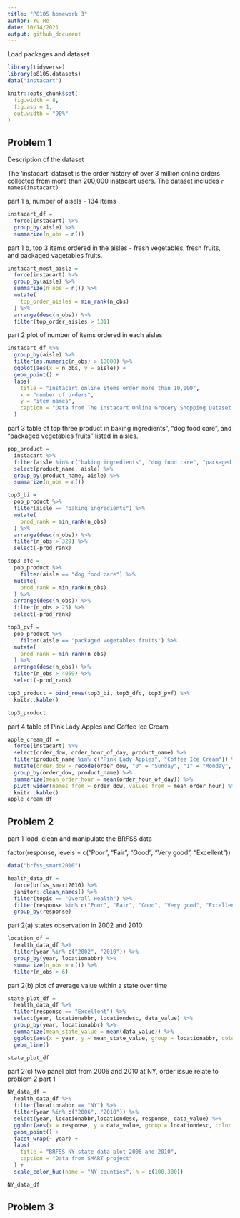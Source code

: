 ```yaml
---
title: "P8105 homework 3"
author: Yu He
date: 10/14/2021
output: github_document
---
```


Load packages and dataset
```r
library(tidyverse)
library(p8105.datasets)
data("instacart")

knitr::opts_chunk$set(
  fig.width = 8,
  fig.asp = 1,
  out.width = "90%"
)
```

## Problem 1
Description of the dataset

The 'instacart' dataset is the order history of over 3 million online orders collected from more than 200,000 instacart users. The dataset includes `r names(instacart)`



part 1 a, number of aisels - 134 items

```r
instacart_df =
  force(instacart) %>% 
  group_by(aisle) %>% 
  summarize(n_obs = n())
```

part 1 b, top 3 items ordered in the aisles - fresh vegetables, fresh fruits, and packaged vagetables fruits.

```r
instacart_most_aisle =
  force(instacart) %>% 
  group_by(aisle) %>% 
  summarize(n_obs = n()) %>% 
  mutate(
    top_order_aisles = min_rank(n_obs)
  ) %>% 
  arrange(desc(n_obs)) %>% 
  filter(top_order_aisles > 131)


```

part 2 plot of number of items ordered in each aisles

```r
instacart_df %>% 
  group_by(aisle) %>% 
  filter(as.numeric(n_obs) > 10000) %>% 
  ggplot(aes(x = n_obs, y = aisle)) +
  geom_point() +
  labs(
    title = "Instacart online items order more than 10,000",
    x = "number of orders",
    y = "item names",
    caption = "Data from The Instacart Online Grocery Shopping Dataset 2017"
  ) 
```

part 3 table of top three product in baking ingredients”, “dog food care”, and “packaged vegetables fruits” listed in aisles.

```r
pop_product = 
  instacart %>% 
  filter(aisle %in% c("baking ingredients", "dog food care", "packaged vegetables fruits")) %>% 
  select(product_name, aisle) %>% 
  group_by(product_name, aisle) %>% 
  summarize(n_obs = n())

top3_bi = 
  pop_product %>% 
  filter(aisle == "baking ingredients") %>%
  mutate(
    prod_rank = min_rank(n_obs)
  ) %>% 
  arrange(desc(n_obs)) %>% 
  filter(n_obs > 329) %>% 
  select(-prod_rank)

top3_dfc =
  pop_product %>% 
    filter(aisle == "dog food care") %>%
  mutate(
    prod_rank = min_rank(n_obs)
  ) %>% 
  arrange(desc(n_obs)) %>% 
  filter(n_obs > 25) %>% 
  select(-prod_rank)

top3_pvf =
  pop_product %>% 
    filter(aisle == "packaged vegetables fruits") %>%
  mutate(
    prod_rank = min_rank(n_obs)
  ) %>% 
  arrange(desc(n_obs)) %>% 
  filter(n_obs > 4059) %>% 
  select(-prod_rank)

top3_product = bind_rows(top3_bi, top3_dfc, top3_pvf) %>% 
  knitr::kable()

top3_product
```

part 4 table of Pink Lady Apples and Coffee Ice Cream

```r
apple_cream_df =
  force(instacart) %>% 
  select(order_dow, order_hour_of_day, product_name) %>% 
  filter(product_name %in% c("Pink Lady Apples", "Coffee Ice Cream")) %>% 
  mutate(order_dow = recode(order_dow, "0" = "Sunday", "1" = "Monday", "2" = "Tuesday", "3" = "Wednesday", "4" = "Thursday", "5" = "Friday", "6" = "Saturday")) %>% 
  group_by(order_dow, product_name) %>% 
  summarize(mean_order_hour = mean(order_hour_of_day)) %>% 
  pivot_wider(names_from = order_dow, values_from = mean_order_hour) %>% 
  knitr::kable()
apple_cream_df

```

## Problem 2

part 1 load, clean and manipulate the BRFSS data

factor(response, levels = c("Poor", "Fair", "Good", "Very good", "Excellent"))

```r
data("brfss_smart2010") 
```

```r
health_data_df =
  force(brfss_smart2010) %>% 
  janitor::clean_names() %>% 
  filter(topic == "Overall Health") %>% 
  filter(response %in% c("Poor", "Fair", "Good", "Very good", "Excellent")) %>% 
  group_by(response)  
```


part 2(a) states observation in 2002 and 2010

```r
location_df =
  health_data_df %>% 
  filter(year %in% c("2002", "2010")) %>% 
  group_by(year, locationabbr) %>% 
  summarize(n_obs = n()) %>% 
  filter(n_obs > 6)
```

part 2(b) plot of average value within a state over time

```r
state_plot_df =
  health_data_df %>% 
  filter(response == "Excellent") %>% 
  select(year, locationabbr, locationdesc, data_value) %>% 
  group_by(year, locationabbr) %>% 
  summarize(mean_state_value = mean(data_value)) %>% 
  ggplot(aes(x = year, y = mean_state_value, group = locationabbr, color = locationabbr)) +
  geom_line()

state_plot_df
```

part 2(c) two panel plot from 2006 and 2010 at NY, order issue relate to problem 2 part 1

```r
NY_data_df =
  health_data_df %>% 
  filter(locationabbr == "NY") %>% 
  filter(year %in% c("2006", "2010")) %>% 
  select(year, locationabbr,locationdesc, response, data_value) %>% 
  ggplot(aes(x = response, y = data_value, group = locationdesc, color = locationdesc)) +
  geom_point() +
  facet_wrap(~ year) +
  labs(
    title = "BRFSS NY state data plot 2006 and 2010",
    caption = "Data from SMART project"
  ) +
  scale_color_hue(name = "NY-counties", h = c(100,300))

NY_data_df
```

 
## Problem 3



  





































